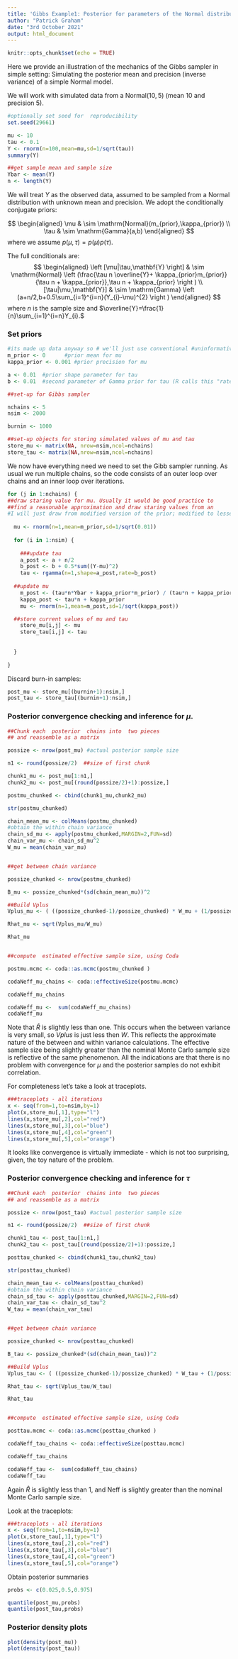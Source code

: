 ```yaml
---
title: 'Gibbs Example1: Posterior for parameters of the Normal distribution'
author: "Patrick Graham"
date: "3rd October 2021"
output: html_document
---
```


```r
knitr::opts_chunk$set(echo = TRUE)
```
Here we provide an illustration of the mechanics of the Gibbs sampler in simple setting: Simulating the posterior mean and precision (inverse variance) of a simple Normal model.

We will work with simulated data from a $\mathrm{Normal}(10,5)$ (mean 10 and precision 5).

```r
#optionally set seed for  reproducibility
set.seed(29661)
```

```r
mu <- 10
tau <- 0.1
Y <- rnorm(n=100,mean=mu,sd=1/sqrt(tau))
summary(Y)

##get sample mean and sample size
Ybar <- mean(Y)
n <- length(Y)
```

We will treat $Y$ as the observed data, assumed to be sampled from a Normal distribution with unknown mean and precision. We adopt the conditionally conjugate priors:


$$
\begin{aligned}
\mu & \sim \mathrm{Normal}(m_{prior},\kappa_{prior})  \\
\tau & \sim \mathrm{Gamma}(a,b) 
\end{aligned}
$$
where we assume $p(\mu,\tau)=p(\mu)p(\tau).$

The full conditionals are:
$$
\begin{aligned}
\left [\mu|\tau,\mathbf{Y} \right] & \sim \mathrm{Normal} \left (\frac{\tau n \overline{Y}+ \kappa_{prior}m_{prior}}{\tau n + \kappa_{prior}},\tau n + \kappa_{prior} \right )  \\
[\tau|\mu,\mathbf{Y}] & \sim \mathrm{Gamma} \left (a+n/2,b+0.5\sum_{i=1}^{i=n}(Y_{i}-\mu)^{2}  \right )
\end{aligned}
$$
where $n$ is the sample size and $\overline{Y}=\frac{1}{n}\sum_{i=1}^{i=n}Y_{i}.$

### Set priors

```r

#its made up data anyway so # we'll just use conventional #uninformative priors
m_prior <- 0      #prior mean for mu
kappa_prior <- 0.001 #prior precision for mu

a <- 0.01  #prior shape parameter for tau
b <- 0.01  #second parameter of Gamma prior for tau (R calls this "rate")

##set-up for Gibbs sampler

nchains <- 5
nsim <- 2000

burnin <- 1000

##set-up objects for storing simulated values of mu and tau
store_mu <- matrix(NA, nrow=nsim,ncol=nchains)
store_tau <- matrix(NA,nrow=nsim,ncol=nchains)
```

We now have everything need we need to set the Gibb sampler running. As usual we run multiple chains, so the code consists of an outer loop over chains and an inner loop over iterations.

```r
for (j in 1:nchains) {
##draw staring value for mu. Usually it would be good practice to
##find a reasonable approximation and draw staring values from an       #over-dispersed version of this. However in this simple problem any reasonable approximation would virtually solve the problem. So instead 
#I will just draw from modified version of the prior; modified to lessen  the probabilityof obtaining extreme starting points.
  
  mu <- rnorm(n=1,mean=m_prior,sd=1/sqrt(0.01))
  
  for (i in 1:nsim) {
    
    ###update tau
    a_post <- a + n/2
    b_post <- b + 0.5*sum((Y-mu)^2)
    tau <- rgamma(n=1,shape=a_post,rate=b_post)
  
  ##update mu
    m_post <- (tau*n*Ybar + kappa_prior*m_prior) / (tau*n + kappa_prior)
    kappa_post <- tau*n + kappa_prior
    mu <- rnorm(n=1,mean=m_post,sd=1/sqrt(kappa_post))

  ##store current values of mu and tau
    store_mu[i,j] <- mu
    store_tau[i,j] <- tau
    
    
  }
  
}
```


Discard burn-in samples:

```r
post_mu <- store_mu[(burnin+1):nsim,]
post_tau <- store_tau[(burnin+1):nsim,]
```

### Posterior  convergence  checking  and inference for $\mu$. 

```r
##Chunk each  posterior  chains into  two pieces  
## and reassemble as a matrix

possize <- nrow(post_mu) #actual posterior sample size

n1 <- round(possize/2)  ##size of first chunk

chunk1_mu <- post_mu[1:n1,]
chunk2_mu <- post_mu[(round(possize/2)+1):possize,]

postmu_chunked <- cbind(chunk1_mu,chunk2_mu)

str(postmu_chunked)

chain_mean_mu <- colMeans(postmu_chunked)
#obtain the within chain variance
chain_sd_mu <- apply(postmu_chunked,MARGIN=2,FUN=sd)
chain_var_mu <- chain_sd_mu^2
W_mu = mean(chain_var_mu)


##get between chain variance

possize_chunked <- nrow(postmu_chunked)

B_mu <- possize_chunked*(sd(chain_mean_mu))^2

##Build Vplus
Vplus_mu <- ( ((possize_chunked-1)/possize_chunked) * W_mu + (1/possize_chunked)*B_mu )

Rhat_mu <- sqrt(Vplus_mu/W_mu)

Rhat_mu


##compute  estimated effective sample size, using Coda

postmu.mcmc <- coda::as.mcmc(postmu_chunked )

codaNeff_mu_chains <- coda::effectiveSize(postmu.mcmc)

codaNeff_mu_chains

codaNeff_mu <-  sum(codaNeff_mu_chains)
codaNeff_mu
```

Note that $\hat{R}$ is slightly less than one. This occurs when the between variance is very small, so $Vplus$ is just  less then $W.$ This reflects the approximate nature of the between and within variance calculations. The effective sample size being slightly greater than the nominal Monte Carlo sample size is reflective of the same phenomenon. All the indications are that  there is no  problem with  convergence for $\mu$ and the posterior samples do not exhibit correlation.

For completeness let's take a look at traceplots.

```r
###traceplots - all iterations
x <- seq(from=1,to=nsim,by=1)
plot(x,store_mu[,1],type="l")
lines(x,store_mu[,2],col="red")
lines(x,store_mu[,3],col="blue")
lines(x,store_mu[,4],col="green")
lines(x,store_mu[,5],col="orange")
```

It looks like convergence  is virtually immediate -  which is not too surprising, given, the toy nature of the problem.


###  Posterior  convergence  checking and inference for  $\tau$

```r
##Chunk each  posterior  chains into  two pieces  
## and reassemble as a matrix

possize <- nrow(post_tau) #actual posterior sample size

n1 <- round(possize/2)  ##size of first chunk

chunk1_tau <- post_tau[1:n1,]
chunk2_tau <- post_tau[(round(possize/2)+1):possize,]

posttau_chunked <- cbind(chunk1_tau,chunk2_tau)

str(posttau_chunked)

chain_mean_tau <- colMeans(posttau_chunked)
#obtain the within chain variance
chain_sd_tau <- apply(posttau_chunked,MARGIN=2,FUN=sd)
chain_var_tau <- chain_sd_tau^2
W_tau = mean(chain_var_tau)


##get between chain variance

possize_chunked <- nrow(posttau_chunked)

B_tau <- possize_chunked*(sd(chain_mean_tau))^2

##Build Vplus
Vplus_tau <- ( ((possize_chunked-1)/possize_chunked) * W_tau + (1/possize_chunked)*B_tau )

Rhat_tau <- sqrt(Vplus_tau/W_tau)

Rhat_tau


##compute  estimated effective sample size, using Coda

posttau.mcmc <- coda::as.mcmc(posttau_chunked )

codaNeff_tau_chains <- coda::effectiveSize(posttau.mcmc)

codaNeff_tau_chains

codaNeff_tau <-  sum(codaNeff_tau_chains)
codaNeff_tau

```
Again $\hat{R}$ is  slightly less than 1, and Neff is slightly  greater than the nominal Monte Carlo sample size.  

Look at the traceplots:

```r
###traceplots - all iterations
x <- seq(from=1,to=nsim,by=1)
plot(x,store_tau[,1],type="l")
lines(x,store_tau[,2],col="red")
lines(x,store_tau[,3],col="blue")
lines(x,store_tau[,4],col="green")
lines(x,store_tau[,5],col="orange")
```

Obtain posterior summaries  

```r
probs <- c(0.025,0.5,0.975)

quantile(post_mu,probs)
quantile(post_tau,probs)
```
### Posterior density plots
```r
plot(density(post_mu))
plot(density(post_tau))
```